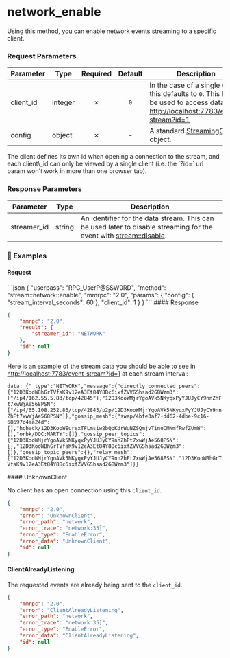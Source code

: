 
# network\_enable

Using this method, you can enable network events streaming to a specific client.

### Request Parameters

| Parameter  | Type    | Required | Default | Description                                                                                                                                                                     |
| ---------- | ------- | :------: | :-----: | ------------------------------------------------------------------------------------------------------------------------------------------------------------------------------- |
| client\_id | integer |     ✗    |   `0`   | In the case of a single client, this defaults to `0`. This ID can be used to access data via [http://localhost:7783/event-stream?id=1](http://localhost:7783/event-stream?id=1) |
| config     | object  |     ✗    |    -    | A standard [StreamingConfig](/komodo-defi-framework/api/common_structures/#streaming-config) object.                                                                            |

<Note>
  The client defines its own id when opening a connection to the stream, and each client\_id can only be viewed by a single client (i.e. the `?id=` url param won't work in more than one browser tab).
</Note>

### Response Parameters

| Parameter    | Type   | Description                                                                                                                                                             |
| ------------ | ------ | ----------------------------------------------------------------------------------------------------------------------------------------------------------------------- |
| streamer\_id | string | An identifier for the data stream. This can be used later to disable streaming for the event with [stream::disable](/komodo-defi-framework/api/v20/streaming/disable/). |

### 📌 Examples

#### Request

<CodeGroup title="" tag="POST" label="network_enable" mm2MethodDecorate="true">
  ```json
  {
    "userpass": "RPC_UserP@SSW0RD",
    "method": "stream::network::enable",
    "mmrpc": "2.0",
    "params": {
      "config": {
        "stream_interval_seconds": 60
      },
      "client_id": 1
    }
  }
  ```
</CodeGroup>

<CollapsibleSection expandedText="Hide Response" collapsedText="Show Response">
  #### Response

  ```json
  {
      "mmrpc": "2.0",
      "result": {
          "streamer_id": "NETWORK"
      },
      "id": null
  }
  ```
</CollapsibleSection>

Here is an example of the stream data you should be able to see in [http://localhost:7783/event-stream?id=1](http://localhost:7783/event-stream?id=1) at each stream interval:

`data: {"_type":"NETWORK","message":{"directly_connected_peers":{"12D3KooWBhGrTVfaK9v12eA3Et84Y8Bc6ixfZVVGShsad2GBWzm3":["/ip4/162.55.5.83/tcp/42845"],"12D3KooWMjrYgoAVk5NKyqxPyYJUJyCY9nnZhFt7xwWjAe568PSN":["/ip4/65.108.252.86/tcp/42845/p2p/12D3KooWMjrYgoAVk5NKyqxPyYJUJyCY9nnZhFt7xwWjAe568PSN"]},"gossip_mesh":{"swap/4bfe3af7-dd62-4dbe-9c16-68697c4aa24d":[],"hcheck/12D3KooWEurexTFLmsiw2bQoKdrWuNZSQmjvTinoCMNmfRwfZUmW":[],"orbk/DOC:MARTY":[]},"gossip_peer_topics":{"12D3KooWMjrYgoAVk5NKyqxPyYJUJyCY9nnZhFt7xwWjAe568PSN":[],"12D3KooWBhGrTVfaK9v12eA3Et84Y8Bc6ixfZVVGShsad2GBWzm3":[]},"gossip_topic_peers":{},"relay_mesh":["12D3KooWMjrYgoAVk5NKyqxPyYJUJyCY9nnZhFt7xwWjAe568PSN","12D3KooWBhGrTVfaK9v12eA3Et84Y8Bc6ixfZVVGShsad2GBWzm3"]}}`

<CollapsibleSection expandedText="Hide Errors" collapsedText="Show Errors">
  #### UnknownClient

  No client has an open connection using this `client_id`.

  ```json
  {
      "mmrpc": "2.0",
      "error": "UnknownClient",
      "error_path": "network",
      "error_trace": "network:35]",
      "error_type": "EnableError",
      "error_data": "UnknownClient",
      "id": null
  }
  ```

  #### ClientAlreadyListening

  The requested events are already being sent to the `client_id`.

  ```json
  {
      "mmrpc": "2.0",
      "error": "ClientAlreadyListening",
      "error_path": "network",
      "error_trace": "network:35]",
      "error_type": "EnableError",
      "error_data": "ClientAlreadyListening",
      "id": null
  }
  ```
</CollapsibleSection>
